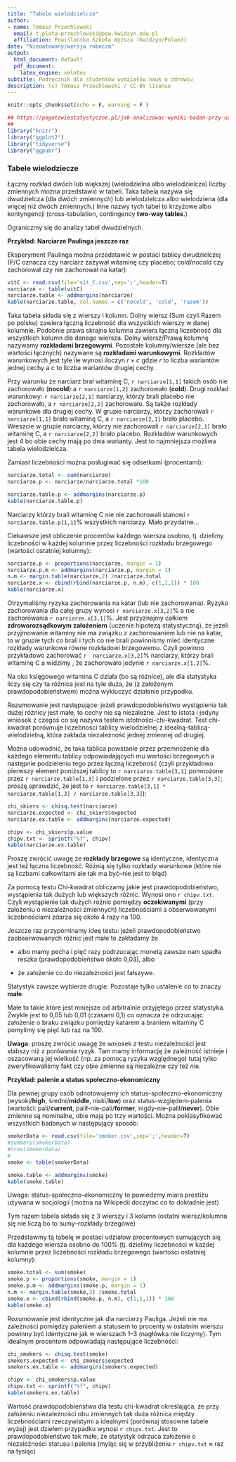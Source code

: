 ```yaml
---
title: "Tabele wielodzielcze"
author:
- name: Tomasz Przechlewski
  email: t.plata-przechlewski@psw.kwidzyn.edu.pl
  affiliation: Powiślańska Szkoła Wyższa (Kwidzyn/Poland)
date: "Niedatowany/wersja robocza"
output:
  html_document: default
  pdf_document: 
    latex_engine: xelatex
subtitle: Podręcznik dla studentów wydziałów nauk o zdrowiu
description: (c) Tomasz Przechlewski / CC-BY license
---
```


```r
knitr::opts_chunk$set(echo = F, warning = F )

## https://pogotowiestatystyczne.pl/jak-analizowac-wyniki-badan-przy-uzyciu-ankiety-wlasnego-autorstwa/
##
library("knitr")
library("ggplot2")
library("tidyverse")
library("ggpubr")

```

### Tabele wielodziecze

Łączny rozkład dwóch lub większej
(wielodzielna albo wielodzielcza) liczby zmiennych można przedstawić
w tabeli. Taka tabela nazywa się dwudzielcza (dla dwóch zmiennych)
lub wielodzielcza albo wielodziena (dla więcej niż dwóch zmiennych.) 
Inne nazwy tych tabel to krzyżowe albo kontyngencji
(cross-tabulation, contingency **two-way tables**.)

Ograniczmy się do analizy tabel dwudzielnych.

**Przykład: Narciarze Paulinga jeszcze raz**

Eksperyment Paulinga można przedstawić w postaci tablicy dwudzielczej
(P/C oznacza czy narciarz zażywał witaminę czy placebo; cold/nocold
czy zachorował czy nie zachorował na katar):

```r
vitC <- read.csv(file='vit_C.csv',sep=';',header=T)
narciarze <- table(vitC)
narciarze.table <- addmargins(narciarze)
kable(narciarze.table, col.names = c('nocold', 'cold', 'razem'))
```

Taka tabela składa się z wierszy i kolumn. Dolny wiersz (Sum czyli Razem
po polsku) zawiera łączną liczebność dla wszystkich wierszy w danej kolumnie. Podobnie prawa skrajna kolumna zawiera łączną
liczebność dla wszystkich kolumn dla danego wiersza. Dolny wiersz/Prawą
kolumnę nazywamy **rozkładami brzegowymi**.
Pozostałe kolumny/wiersze (ale bez wartości łącznych) nazywane
są **rozkładami warunkowymi**. Rozkładów warunkowych jest tyle ile
wynosi iloczyn $r \times c$ gdzie $r$ to liczba wariantów jednej cechy
a $c$ to liczba wariantów drugiej cechy.

Przy warunku że narciarz brał witaminę C, `r narciarze[1,1]` takich osób
nie zachorowało (**nocold**) a `r narciarze[1,2]` zachorowało (**cold**). 
Drugi rozkład warunkowy: `r narciarze[2,1]` narciarzy, którzy brali placebo
nie zachorowało, a `r narciarze[2,2]` zachorowało. Są także rozkłady
warunkowe dla drugiej cechy. W grupie narciarzy, którzy zachorowali
`r narciarze[1,1]` brało witaminę C, a `r narciarze[2,1]` brało placebo.
Wreszcie w grupie narciarzy, którzy nie zachorowali
`r narciarze[2,1]` brało witaminę C, a `r narciarze[2,2]` brało placebo.
Rozkładów warunkowych jest 4 bo obie cechy mają po dwa warianty. Jest
to najmniejsza możliwa tabela wielodzielcza.

Zamiast liczebności można posługiwać się odsetkami (procentami):


```r
narciarze.total <- sum(narciarze)
narciarze.p <- narciarze/narciarze.total *100

narciarze.table.p <- addmargins(narciarze.p)
kable(narciarze.table.p)
```

Narciarzy którzy brali witaminę C nie nie zachorowali stanowi `r  narciarze.table.p[1,1]`%
wszystkich narciarzy. Mało przydatne...

Ciekawsze jest obliczenie procentów każdego wiersza osobno, tj. dzielimy
liczebności w każdej kolumnie przez liczebności rozkładu brzegowego (wartości
ostatniej kolumny):

```r

narciarze.p <- proportions(narciarze, margin = 1)
narciarze.p.m <- addmargins(narciarze.p, margin = 1)
n.m <- margin.table(narciarze,2) /narciarze.total
narciarze.x <- cbind(rbind(narciarze.p, n.m), c(1,1,1)) * 100
kable(narciarze.x)
```

Otrzymaliśmy ryzyka zachorowania na katar (lub nie zachorowania). Ryzyko
zachorowania dla całej grupy wynosi `r narciarze.x[3,2]`% a nie zachorowania
`r narciarze.x[3,1]`%. Jest przyznajmy całkiem **zdroworozsądkowym założeniem**
(uczenie hipotezą statystyczną), że jeżeli przyjmowanie witaminy nie ma związku
z zachorowaniem lub nie na katar, to w grupie tych co brali i tych co nie brali
powinniśmy mieć identyczne rozkłady warunkowe równe rozkładowi brzegowemu.
Czyli powinno przykładowo zachorować `r  narciarze.x[3,2]`% narciarzy, którzy
brali witaminę C a widzimy , że zachorowało jedynie `r narciarze.x[1,2]`%.

Na oko księgowego witamina C działa (bo są różnice), ale dla statystyka liczy się 
czy ta różnica jest na tyle duża, że (z założonym prawdopodobieństwem) 
można wykluczyć działanie przypadku.

Rozumowanie jest następujące: jeżeli prawdopodobieństwo wystąpienia 
tak dużej różnicy jest małe, to cechy nie są niezależne. 
Jest to istota i jedyny wniosek z czegoś co się nazywa 
testem istotności-chi-kwadrat. 
Test chi-kwadrat porównuje liczebności tablicy wielodzielnej z idealną-tablicą-wielodzielną, która zakłada niezależność jednej zmiennej od drugiej.

Można udowodnić, że taka tablica powstanie przez przemnożenie dla 
każdego elementu tablicy odpowiadających mu wartości brzegowych 
a następnie podzieleniu tego przez łączną liczebność (czyli przykładowo pierwszy
element poniższej tablicy to `r narciarze.table[3,1]` pomnożone przez
`r narciarze.table[1,3]` i podzielone przez `r narciarze.table[3,3]`; proszę
sprawdzić,
że jest to `r narciarze.table[3,1] * narciarze.table[1,3] / narciarze.table[3,3]`):


```r
chi_skiers <- chisq.test(narciarze)
narciarze.expected <- chi_skiers$expected
narciarze.ex.table <- addmargins(narciarze.expected)

chipv <- chi_skiers$p.value
chipv.txt <- sprintf("%f", chipv)
kable(narciarze.ex.table)
```

Proszę
zwrócić uwagę że **rozkłady brzegowe** są identyczne, identyczna
jest też łączna liczebność. Różnią się tylko rozkłady warunkowe (które nie są
liczbami całkowitami ale tak ma być--nie jest to błąd)

Za pomocą testu Chi-kwadrat obliczamy jakie jest prawdopodobieństwo, wystąpienia
tak dużych lub większych różnic. Wynosi ono `r chipv.txt`.
Czyli wystąpienie tak dużych różnic
pomiędzy **oczekiwanymi** (przy założeniu o niezależności zmiennych)
liczebnościami
a obserwowanymi liczebnościami zdarza się około 4 razy na 100.

Jeszcze raz przypominamy ideę testu: jeżeli prawdopodobieństwo zaobserwowanych
różnic jest małe to zakładamy że 

* albo mamy pecha i pięć razy podrzucając monetą zawsze nam spadła
reszka (prawdopodobieństwo około 0,03), albo

* że założenie co do niezależności jest fałszywe. 

Statystyk zawsze wybierze
drugie. Pozostaje tylko ustalenie co to znaczy **małe**.

Małe to takie które jest mniejsze od arbitralnie przyjętego
przez statystyka. Zwykle jest to 0,05 lub 0,01 (czasami 0,1)
co oznacza że odrzucając założenie o braku związku pomiędzy
katarem a braniem witaminy C pomylimy się pięć lub raz na 100.

**Uwaga**: proszę zwrócić uwagę że wniosek z testu niezależności jest
słabszy niż z porówania ryzyk. Tam mamy informację że zależność istnieje 
i oszacowaną jej wielkość (np. za pomocą ryzyka względnego) tutaj tylko
zweryfikowaliśmy fakt czy obie zmienne są niezależne czy też nie.

**Przykład: palenie a status społeczno-ekonomiczny**

Dla pewnej grupy osób odnotowujemy ich status-społeczno-ekonomiczny
(wysoki/**high**, średni/**middle**, niski/**low**)
oraz status-względem-palenia 
(wartości: pali/**current**, palił-nie-pali/**former**, nigdy-nie-palił/**never**). 
Obie zmienne są nominalne, obie mają po trzy wartości. Można
poklasyfikować wszystkich badanych w następujący sposób:

```r
smokerData <- read.csv(file='smoker.csv',sep=';',header=T)
#summary(smokerData)
#nrow(smokerData)
#
smoke <- table(smokerData)

smoke.table <- addmargins(smoke)
kable(smoke.table)
```

Uwaga: status-społeczno-ekonomiczny to powiedzmy miara prestiżu używana w socjologii
(można na Wikipedii doczytać co to dokładnie jest)

Tym razem tabela składa się z 3 wierszy i 3 kolumn (ostatni wiersz/kolumna się
nie liczą bo to sumy--rozkłady brzegowe)

Przedstawmy tą tabelę w postaci udziałow procentowych sumujących się
dla każdego wiersza osobno do 100% (tj. dzielimy
liczebności w każdej kolumnie przez liczebności rozkładu brzegowego (wartości
ostatniej kolumny):

```r
smoke.total <- sum(smoke)
smoke.p <- proportions(smoke, margin = 1)
smoke.p.m <- addmargins(smoke.p, margin = 1)
n.m <- margin.table(smoke,2) /smoke.total
smoke.x <- cbind(rbind(smoke.p, n.m), c(1,1,1)) * 100
kable(smoke.x)
```

Rozumowanie jest identyczne jak dla narciarzy Pauliga. Jeżeli nie ma zależności
pomiędzy paleniem a statusem to procenty w ostatnim wierszu powinny
być identyczne jak w wierszach 1--3 (nagłówka nie liczymy). Tym idealnym 
procentom odpowiadają następujące liczebności:


```r
chi_smokers <- chisq.test(smoke)
smokers.expected <- chi_smokers$expected
smokers.ex.table <- addmargins(smokers.expected)

chipv <- chi_smokers$p.value
chipv.txt <- sprintf("%f", chipv)
kable(smokers.ex.table)
```

Wartość prawdopodobieństwa dla testu chi-kwadrat określająca, że przy założeniu niezależności obu zmiennych tak duża różnica między liczebnościami rzeczywistymi a idealnymi 
(porównaj stosowne tabele wyżej) jest dziełem przypadku wynosi `r chipv.txt`.
Jest to prawdopodobieństwo tak małe, że statystyk odrzuca założenie o niezależności
statusu i palenia (myląc się w przybliżeniu `r chipv.txt` ≈ raz na tysiąc)





